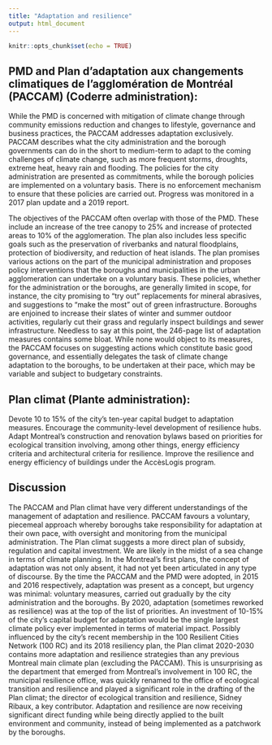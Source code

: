 ```yaml
---
title: "Adaptation and resilience"
output: html_document
---
```


```r
knitr::opts_chunk$set(echo = TRUE)
```

## PMD and Plan d'adaptation aux changements climatiques de l'agglomération de Montréal (PACCAM) (Coderre administration): 

While the PMD is concerned with mitigation of climate change through community emissions reduction and changes to lifestyle, governance and business practices, the PACCAM addresses adaptation exclusively. PACCAM describes what the city administration and the borough governments can do in the short to medium-term to adapt to the coming challenges of climate change, such as more frequent storms, droughts, extreme heat, heavy rain and flooding. The policies for the city administration are presented as commitments, while the borough policies are implemented on a voluntary basis. There is no enforcement mechanism to ensure that these policies are carried out. Progress was monitored in a 2017 plan update and a 2019 report. 

The objectives of the PACCAM often overlap with those of the PMD. These include an increase of the tree canopy to 25% and increase of protected areas to 10% of the agglomeration. The plan also includes less specific goals such as the preservation of riverbanks and natural floodplains, protection of biodiversity, and reduction of heat islands. The plan promises various actions on the part of the municipal administration and proposes policy interventions that the boroughs and municipalities in the urban agglomeration can undertake on a voluntary basis. These policies, whether for the administration or the boroughs, are generally limited in scope, for instance, the city promising to “try out” replacements for mineral abrasives, and suggestions to “make the most” out of green infrastructure. Boroughs are enjoined to increase their slates of winter and summer outdoor activities, regularly cut their grass and regularly inspect buildings and sewer infrastructure. Needless to say at this point, the 246-page list of adaptation measures contains some bloat. While none would object to its measures, the PACCAM focuses on suggesting actions which constitute basic good governance, and essentially delegates the task of climate change adaptation to the boroughs, to be undertaken at their pace, which may be variable and subject to budgetary constraints.

## Plan climat (Plante administration): 

Devote 10 to 15% of the city’s ten-year capital budget to adaptation measures. Encourage the community-level development of resilience hubs. Adapt Montreal’s construction and renovation bylaws based on priorities for ecological transition involving, among other things, energy efficiency criteria and architectural criteria for resilience. Improve the resilience and energy efficiency of buildings under the AccèsLogis program. 

## Discussion

The PACCAM and Plan climat have very different understandings of the management of adaptation and resilience. PACCAM favours a voluntary, piecemeal approach whereby boroughs take responsibility for adaptation at their own pace, with oversight and monitoring from the municipal administration. The Plan climat suggests a more direct plan of subsidy, regulation and capital investment. We are likely in the midst of a sea change in terms of climate planning. In the Montreal’s first plans, the concept of adaptation was not only absent, it had not yet been articulated in any type of discourse. By the time the PACCAM and the PMD were adopted, in 2015 and 2016 respectively, adaptation was present as a concept, but urgency was minimal: voluntary measures, carried out gradually by the city administration and the boroughs. By 2020, adaptation (sometimes reworked as resilience) was at the top of the list of priorities. An investment of 10-15% of the city’s capital budget for adaptation would be the single largest climate policy ever implemented in terms of material impact. Possibly influenced by the city’s recent membership in the 100 Resilient Cities Network (100 RC) and its 2018 resiliency plan, the Plan climat 2020-2030 contains more adaptation and resilience strategies than any previous Montreal main climate plan (excluding the PACCAM). This is unsurprising as the department that emerged from Montreal’s involvement in 100 RC, the municipal resilience office, was quickly renamed to the office of ecological transition and resilience and played a significant role in the drafting of the Plan climat; the director of ecological transition and resilience, Sidney Ribaux, a key contributor. Adaptation and resilience are now receiving significant direct funding while being directly applied to the built environment and community, instead of being implemented as a patchwork by the boroughs.